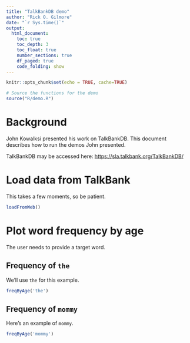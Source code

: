 ```yaml
---
title: "TalkBankDB demo"
author: "Rick O. Gilmore"
date: "`r Sys.time()`"
output: 
  html_document:
    toc: true
    toc_depth: 3
    toc_float: true
    number_sections: true
    df_paged: true
    code_folding: show
---
```


```r
knitr::opts_chunk$set(echo = TRUE, cache=TRUE)

# Source the functions for the demo
source("R/demo.R")
```

# Background

John Kowalksi presented his work on TalkBankDB.
This document describes how to run the demos John presented.

TalkBankDB may be accessed here: <https://sla.talkbank.org/TalkBankDB/>

# Load data from TalkBank

This takes a few moments, so be patient.

```r
loadFromWeb()
```

# Plot word frequency by age

The user needs to provide a target word. 

## Frequency of `the`

We'll use `the` for this example.

```r
freqByAge('the')
```

## Frequency of `mommy`

Here's an example of `mommy`.

```r
freqByAge('mommy')
```

